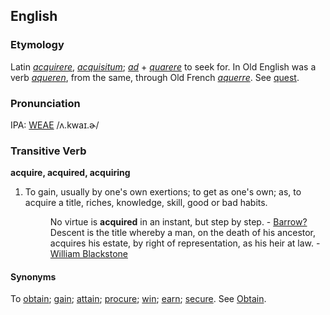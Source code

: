 ==English==
===Etymology===
Latin ''[[acquirere]]'', ''[[acquisitum]]''; ''[[ad]]'' + ''[[quarere]]''  to seek for. In Old English was a verb ''[[aqueren]]'', from the same, through  Old French ''[[aquerre]]''. See [[quest]].

===Pronunciation===
IPA: [[WEAE]] /ʌ.kwaɪ.ɚ/

===Transitive Verb===
'''acquire, acquired, acquiring'''
#To gain, usually by one's own exertions; to get as one's own; as, to acquire a title, riches, knowledge, skill, good or bad  habits.
#:No virtue is '''acquired''' in an instant, but step by step. - [[Barrow?]]
#:Descent is the title whereby a man, on the death of his ancestor, acquires his estate, by right of representation, as his heir at law. - [[William Blackstone]] 
====Synonyms====
To [[obtain]]; [[gain]]; [[attain]]; [[procure]]; [[win]]; [[earn]]; [[secure]]. See  [[Obtain]].